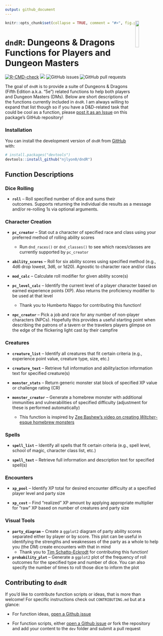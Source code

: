 ```yaml
---
output: github_document
---
```


<!-- README.md is generated from README.Rmd. Please edit that file -->

<img src="man/figures/dndR_hex.png" align = "right" width = "15%" />

```r
knitr::opts_chunk$set(collapse = TRUE, comment = "#>", fig.path = "man/figures/README-")
```

# `dndR`: Dungeons & Dragons Functions for Players and Dungeon Masters

<!-- badges: start -->
[![R-CMD-check](https://github.com/njlyon0/dndR/workflows/R-CMD-check/badge.svg)](https://github.com/njlyon0/dndR/actions)
[![](https://cranlogs.r-pkg.org/badges/dndR)](https://cran.r-project.org/package=dndR)
![GitHub issues](https://img.shields.io/github/issues-raw/njlyon0/dndR)
![GitHub pull requests](https://img.shields.io/github/issues-pr/njlyon0/dndR)
<!-- badges: end -->

The goal of `dndR` is to provide a suite of Dungeons & Dragons (Fifth Edition a.k.a. "5e") related functions to help both players and Dungeon Masters (DMs). Below are short descriptions of the functions currently included in `dndR`. I am always willing to expand that list though so if you have a D&D-related task that could be cool as a function, please [post it as an Issue](https://github.com/njlyon0/dndR/issues) on this package's GitHub repository!

### Installation

You can install the development version of `dndR` from [GitHub](https://github.com/) with:

``` r
# install.packages("devtools")
devtools::install_github("njlyon0/dndR")
```

## Function Descriptions

### Dice Rolling

- **`roll`** -- Roll specified number of dice and sums their outcomes. Supports returning the individual die results as a message and/or re-rolling 1s via optional arguments.

### Character Creation

- **`pc_creator`** -- Stat out a character of specified race and class using your preferred method of rolling ability scores
    - Run `dnd_races()` or `dnd_classes()` to see which races/classes are currently supported by `pc_creator`

- **`ability_scores`** -- Roll for six ability scores using specified method (e.g., 4d6 drop lowest, 3d6, or 1d20). Agnostic to character race and/or class

- **`mod_calc`** -- Calculate roll modifier for given ability score(s)

- **`pc_level_calc`** -- Identify the current level of a player character based on earned experience points (XP). Also returns the proficiency modifier to be used at that level
    - Thank you to Humberto Nappo for contributing this function!

- **`npc_creator`** -- Pick a job and race for any number of non-player characters (NPCs). Hopefully this provides a useful starting point when describing the patrons of a tavern or the travelers players glimpse on the edge of the flickering light cast by their campfire

### Creatures

- **`creature_list`** -- Identify all creatures that fit certain criteria (e.g., experience point value, creature type, size, etc.)

- **`creature_text`** -- Retrieve full information and ability/action information text for specified creature(s)

- **`monster_stats`** -- Return generic monster stat block of specified XP value or challenge rating (CR)

- **`monster_creator`** -- Generate a homebrew monster with additional immunities and vulnerabilities of specified difficulty (adjustment for these is performed automatically)
    - This function is inspired by [Zee Bashew's video on creating *Witcher*-esque homebrew monsters](https://www.youtube.com/watch?v=GhjkPv4qo5w)

### Spells

- **`spell_list`** -- Identify all spells that fit certain criteria (e.g., spell level, school of magic, character class list, etc.)

- **`spell_text`** -- Retrieve full information and description text for specified spell(s)

### Encounters

- **`xp_pool`** -- Identify XP total for desired encounter difficulty at a specified player level and party size

- **`xp_cost`** -- Find "realized" XP amount by applying appropriate multiplier for "raw" XP based on number of creatures and party size

### Visual Tools

- **`party_diagram`** -- Create a `ggplot2` diagram of party ability scores separated either by player or by score. This plot can be useful in identifying the strengths and weaknesses of the party as a whole to help you (the DM) create encounters with that in mind
    - Thank you to [Tim Schatto-Eckrodt](https://kudusch.de/) for contributing this function!

- **`probability_plot`** -- Generate a `ggplot2` plot of the frequency of roll outcomes for the specified type and number of dice. You can also specify the number of times to roll those dice to inform the plot

## Contributing to `dndR`

If you'd like to contribute function scripts or ideas, that is more than welcome! For specific instructions check out `CONTRIBUTING.md` but at a glance:

 - For function ideas, [open a Github issue](https://github.com/njlyon0/dndR/issues)
 
 - For function scripts, either [open a Github issue](https://github.com/njlyon0/dndR/issues) *or* fork the repository and add your content to the `dev` folder and submit a pull request
